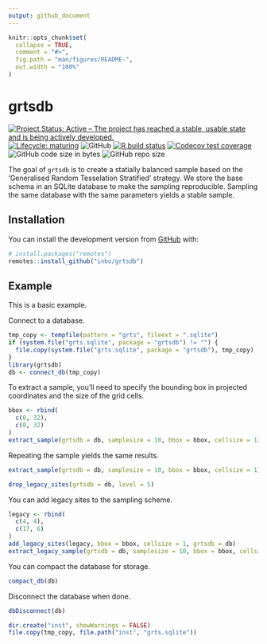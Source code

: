 ```yaml
---
output: github_document
---
```


<!-- README.md is generated from README.Rmd. Please edit that file -->

```r
knitr::opts_chunk$set(
  collapse = TRUE,
  comment = "#>",
  fig.path = "man/figures/README-",
  out.width = "100%"
)
```

# grtsdb

<!-- badges: start -->
[![Project Status: Active – The project has reached a stable, usable state and is being actively developed.](https://www.repostatus.org/badges/latest/active.svg)](https://www.repostatus.org/#active)
[![Lifecycle: maturing](https://img.shields.io/badge/lifecycle-maturing-blue.svg)](https://www.tidyverse.org/lifecycle/#maturing)
![GitHub](https://img.shields.io/github/license/inbo/grtsdb)
[![R build status](https://github.com/inbo/grtsdb/workflows/R-CMD-check/badge.svg)](https://github.com/inbo/grtsdb/actions)
[![Codecov test coverage](https://codecov.io/gh/inbo/grtsdb/branch/master/graph/badge.svg)](https://codecov.io/gh/inbo/grtsdb?branch=master)
![GitHub code size in bytes](https://img.shields.io/github/languages/code-size/inbo/grtsdb.svg)
![GitHub repo size](https://img.shields.io/github/repo-size/inbo/grtsdb.svg)
<!-- badges: end -->

The goal of `grtsdb` is to create a statially balanced sample based on the 'Generalised Random Tesselation Stratified' strategy.
We store the base schema in an SQLite database to make the sampling reproducible.
Sampling the same database with the same parameters yields a stable sample.

## Installation

You can install the development version from [GitHub](https://github.com/) with:

``` r
# install.packages("remotes")
remotes::install_github("inbo/grtsdb")
```

## Example

This is a basic example.

Connect to a database.

```r
tmp_copy <- tempfile(pattern = "grts", fileext = ".sqlite")
if (system.file("grts.sqlite", package = "grtsdb") != "") {
  file.copy(system.file("grts.sqlite", package = "grtsdb"), tmp_copy)
}
library(grtsdb)
db <- connect_db(tmp_copy)
```

To extract a sample, you'll need to specify the bounding box in projected
coordinates and the size of the grid cells.

```r
bbox <- rbind(
  c(0, 32),
  c(0, 32)
)
extract_sample(grtsdb = db, samplesize = 10, bbox = bbox, cellsize = 1)
```
Repeating the sample yields the same results.

```r
extract_sample(grtsdb = db, samplesize = 10, bbox = bbox, cellsize = 1)
```

```r
drop_legacy_sites(grtsdb = db, level = 5)
```

You can add legacy sites to the sampling scheme.

```r
legacy <- rbind(
  c(4, 4),
  c(17, 6)
)
add_legacy_sites(legacy, bbox = bbox, cellsize = 1, grtsdb = db)
extract_legacy_sample(grtsdb = db, samplesize = 10, bbox = bbox, cellsize = 1)
```

You can compact the database for storage.

```r
compact_db(db)
```


Disconnect the database when done.

```r
dbDisconnect(db)
```

```r
dir.create("inst", showWarnings = FALSE)
file.copy(tmp_copy, file.path("inst", "grts.sqlite"))
```
